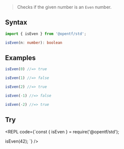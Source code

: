 
> Checks if the given number is an `Even` number.

## Syntax

```ts
import { isEven } from '@opentf/std';

isEven(n: number): boolean
```

## Examples

```ts
isEven(0) //=> true

isEven(1) //=> false

isEven(2) //=> true

isEven(-1) //=> false

isEven(-2) //=> true
```

## Try

<REPL code={`const { isEven } = require('@opentf/std');

isEven(42);
`} />
